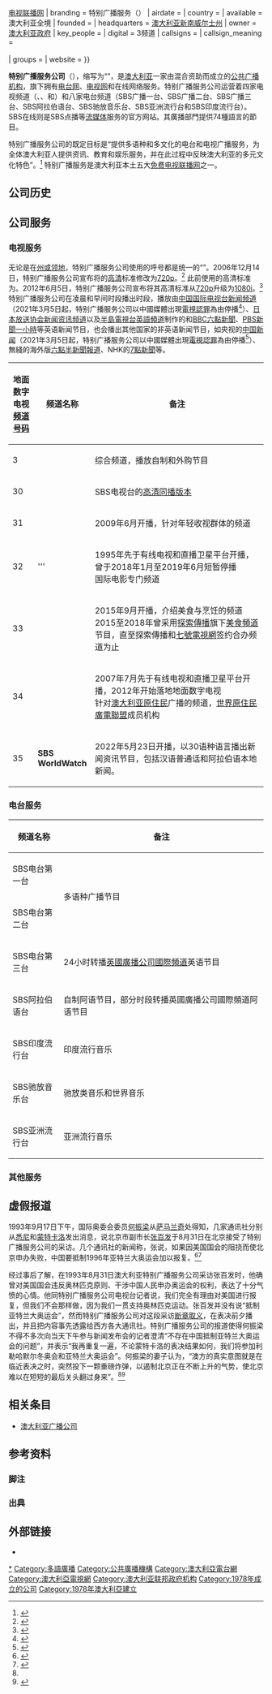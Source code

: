 {{Redirect4|SBS|關於「SBS」的其他用法|SBS}}{{noteTA
|G1=地名
}}
{{Infobox broadcasting network
| name             = 特别广播服务公司<br>{{lang|en|Special Broadcasting Service}}
| logo             = [[File:SBS_2015.png|200px]]
| type             = [[電台網#電台聯播網|电台联播网]]{{\}}[[电视联播网|电视联播网]]
| branding         = 特别广播服务（{{lang|en|SBS}}）
| airdate          = {{Plain list|
* 1978年1月1日<small>（电台服务）</small>
* 1980年10月24日<small>（电视服务）</small>
* 2001年1月1日<small>（数字频道服务）</small>
}}
| country          = {{AUS}}
| available        = 澳大利亚全境
| founded          = {{Start date and age|1978|01|01}}
| headquarters     = [[澳大利亚|澳大利亚]][[新南威尔士州|新南威尔士州]]{{Link-en|阿尔塔蒙|Artarmon, New South Wales}}
| owner            = [[澳大利亚政府|澳大利亚政府]]
| key_people       = {{Plain list|
* {{Link-en|比伦特·哈斯·德拉尔|Bulent Hass Dellal}}<small>（[[董事长|董事长]]）</small>
* [[詹姆士·泰勒|詹姆士·泰勒]]<small>（管理总监）</small>
}}
| digital          = 3频道
| callsigns        = {{lang|en|SBS}}
| callsign_meaning = {{lang|en|'''S'''pecial}}<br>{{lang|en|'''B'''roadcasting}}<br>{{lang|en|'''S'''ervice}}
| groups           = {{Plain list|
* {{Link-en|SBS电视台 (澳大利亚)|SBS (Australian TV channel)|SBS电视台}}
* {{Link-en|SBS Viceland|SBS Viceland|SBS VICELAND}}
* {{Link-en|SBS美食频道|SBS Food}}
* {{Link-en|全国原住民电视台|National Indigenous Television}}
* {{Link-en|SBS电视台 (澳大利亚)|SBS (Australian TV channel)|SBS高清电视台}}
* {{Link-en|SBS Viceland|SBS Viceland|SBS VICELAND高清频道}}
}}
| website          = {{URL|https://www.sbs.com.au/}}
}}

'''特别广播服务公司'''{{efn|1=中文译名参见[https://www.weibo.com/sbschinese 其官方微博]上所使用的简介内容，“SBS是澳大利亚联邦政府属下的'''特别广播服务公司'''（Special Broadcasting Service）……”。}}（{{Lang-en|Special Broadcasting Service}}），缩写为“{{lang|en|SBS}}”，是[[澳大利亚|澳大利亚]]一家由混合资助而成立的[[公共廣播|公共广播机构]]，旗下拥有[[電台網#電台聯播網|电台网]]、[[电视网|电视网]]和在线网络服务。特别广播服务公司运营着四家电视频道（{{Link-en|SBS电视台 (澳大利亚)|SBS (Australian TV channel)|SBS电视台}}、{{Link-en|SBS Viceland|SBS Viceland|SBS VICELAND}}、{{Link-en|SBS美食频道|SBS Food}}和{{Link-en|全国原住民电视台|National Indigenous Television}}）和八家电台频道（SBS广播一台、SBS广播二台、SBS广播三台、SBS阿拉伯语台、SBS驰放音乐台、SBS亚洲流行台和SBS印度流行台）。SBS在线则是SBS点播等[[流媒体|流媒体]]服务的官方网站。其廣播部門提供74種語言的節目。

特别广播服务公司的既定目标是“提供多语种和多文化的电台和电视广播服务，为全体澳大利亚人提供资讯、教育和娱乐服务，并在此过程中反映澳大利亚的多元文化特色”。<ref>{{cite news |url=https://www.sbs.com.au/aboutus/index.html?id=380 |title=What do the letters SBS stand for? |work=特别广播服务公司 |deadurl=no |archiveurl=https://web.archive.org/web/20050308165927/http://www.sbs.com.au/sbscorporate/index.html?id=380 |archivedate=2005-03-08 |accessdate=2019-02-06 }}</ref> 特别广播服务是澳大利亚本土五大[[免費電視頻道接收|免费电视]][[联播网|联播网]]之一。

== 公司历史 ==

== 公司服务 ==
=== 电视服务 ===
无论是在[[澳大利亚行政区划|州或领地]]，特别广播服务公司使用的呼号都是统一的“{{lang|en|SBS}}”。2006年12月14日，特别广播服务公司宣布将{{Link-en|SBS电视台 (澳大利亚)|SBS (Australian TV channel)|SBS电视台高清频道}}的[[高清电视|高清]]标准修改为[[720p|720p]]。<ref name="hd">{{cite web|url = http://www.dba.org.au/newsletter/IB-DecJan07-full.asp#RECEPTION11|title = SBS chooses 720p High Definition|accessdate = 2006-12-14|date = 2006-12-14|work = Digital Broadcasting Australia|publisher = dba.org.au|archive-url = https://web.archive.org/web/20070103100428/http://www.dba.org.au/newsletter/IB-DecJan07-full.asp#RECEPTION11|archive-date = 2007-01-03|dead-url = yes}}</ref> 此前{{Link-en|SBS电视台 (澳大利亚)|SBS (Australian TV channel)|SBS电视台高清频道}}使用的高清标准为{{Link-en|576p|576p}}。2012年6月5日，特别广播服务公司宣布将其高清标准从[[720p|720p]]升级为[[1080i|1080i]]。<ref>{{cite web|title=SBS upgrades HD to 1080i format on 5 June 2012|url=http://www.sbs.com.au/article/126213/SBS-upgrades-HD-to-1080i-format-on-5-June-2012|publisher=sbs.com.au|deadurl=no|archiveurl=https://web.archive.org/web/20121024045822/http://www.sbs.com.au/article/126213/SBS-upgrades-HD-to-1080i-format-on-5-June-2012|archivedate=2012-10-24}}</ref>特别广播服务公司在凌晨和早间时段播出{{link-en|国际新闻 (澳大利亚)|World Watch|国际新闻}}时段，播放由[[中国环球电视网_(频道)|中国国际电视台新闻频道]]（2021年3月5日起，特别广播服务公司以中國媒體出現[[電視認罪|電視認罪]]為由停播<ref name=停播>{{cite news |title=因“电视认罪”，澳洲SBS广播公司停播央视与CGTN新闻节目 |url=https://www.rfi.fr/cn/%E4%BA%9A%E6%B4%B2/20210305-%E5%9B%A0-%E7%94%B5%E8%A7%86%E8%AE%A4%E7%BD%AA-%EF%BC%8C%E6%BE%B3%E6%B4%B2sbs%E5%B9%BF%E6%92%AD%E5%85%AC%E5%8F%B8%E5%81%9C%E6%92%AD%E5%A4%AE%E8%A7%86%E4%B8%8Ecgtn%E6%96%B0%E9%97%BB%E8%8A%82%E7%9B%AE |accessdate=2021-03-06 |archive-date=2021-04-15 |archive-url=https://web.archive.org/web/20210415211905/https://www.rfi.fr/cn/%E4%BA%9A%E6%B4%B2/20210305-%E5%9B%A0-%E7%94%B5%E8%A7%86%E8%AE%A4%E7%BD%AA-%EF%BC%8C%E6%BE%B3%E6%B4%B2sbs%E5%B9%BF%E6%92%AD%E5%85%AC%E5%8F%B8%E5%81%9C%E6%92%AD%E5%A4%AE%E8%A7%86%E4%B8%8Ecgtn%E6%96%B0%E9%97%BB%E8%8A%82%E7%9B%AE |dead-url=no }}</ref>）、[[NHK_World-Japan_(頻道)|日本放送协会新闻资讯频道]]以及[[半島電視台英語頻道|半島電視台英語頻道]]制作的和[[BBC六點新聞|BBC六點新聞]]、[[PBS新聞一小時|PBS新聞一小時]]等英语新闻节目，也会播出其他国家的非英语新闻节目，如央视的[[中國新聞_(中國中央電視台節目)|中国新闻]]（2021年3月5日起，特别广播服务公司以中國媒體出現[[電視認罪|電視認罪]]為由停播<ref name=停播>{{cite news |title=因“电视认罪”，澳洲SBS广播公司停播央视与CGTN新闻节目 |url=https://www.rfi.fr/cn/%E4%BA%9A%E6%B4%B2/20210305-%E5%9B%A0-%E7%94%B5%E8%A7%86%E8%AE%A4%E7%BD%AA-%EF%BC%8C%E6%BE%B3%E6%B4%B2sbs%E5%B9%BF%E6%92%AD%E5%85%AC%E5%8F%B8%E5%81%9C%E6%92%AD%E5%A4%AE%E8%A7%86%E4%B8%8Ecgtn%E6%96%B0%E9%97%BB%E8%8A%82%E7%9B%AE}}</ref>）、無綫的海外版[[六點半新聞報道|六點半新聞報道]]、NHK的[[NHK7點新聞|7點新聞]]等。

{| class="wikitable" style="width:50%; font-size:small; text-align:left;"
|-
! width="10%" | 地面数字电视[[频道号码|频道号码]]
! width="20%" | 频道名称
! width="70%" | 备注
|-
! 3
| '''{{Link-en|SBS电视台 (澳大利亚)|SBS (Australian TV channel)|SBS电视台}}'''
| 综合频道，播放自制和外购节目
|-
! 30
| '''{{Link-en|SBS电视台 (澳大利亚)|SBS (Australian TV channel)|SBS电视台高清频道}}'''
| SBS电视台的[[同步播出|高清同播版本]]
|-
! 31
| '''{{Link-en|SBS Viceland|SBS Viceland|SBS VICELAND高清频道}}'''
| 2009年6月开播，针对年轻收视群体的频道
|-
! 32
| {{Link-en|SBS国际电影频道|SBS World Movies|SBS WORLD MOVIES高清频道}}'''
| 1995年先于有线电视和直播卫星平台开播，曾于2018年1月至2019年6月短暂停播<br>国际电影专门频道
|-
! 33
| '''{{Link-en|SBS美食频道|SBS Food}}'''
| 2015年9月开播，介绍美食与烹饪的频道<br>2015至2018年曾采用[[探索傳播|探索傳播]]旗下[[美食頻道_(美國)|美食頻道]]节目，直至探索傳播和[[七號電視網|七號電視網]]签约合办频道为止
|-
! 34
| '''{{Link-en|全国原住民电视台|National Indigenous Television}}'''
| 2007年7月先于有线电视和直播卫星平台开播，2012年开始落地地面数字电视<br>针对[[澳大利亚原住民|澳大利亚原住民]]广播的频道，[[世界原住民廣電聯盟|世界原住民廣電聯盟]]成员机构
|-
| 35
| '''SBS WorldWatch'''
| 2022年5月23日开播，以30语种语言播出新闻资讯节目，包括汉语普通话和阿拉伯语本地新闻。
|}

=== 电台服务 ===
{| class="wikitable" style="width:50%; font-size:small; text-align:left;"
|-
! width="20%" | 频道名称
! width="80%" | 备注
|-
|SBS电台第一台<br>{{lang|en|SBS Radio 1}}
|rowspan="2"|多语种广播节目
|-
|SBS电台第二台<br>{{lang|en|SBS Radio 2}}
|-
|SBS电台第三台<br>{{lang|en|SBS Radio 3}}
|24小时转播[[英國廣播公司國際頻道|英國廣播公司國際頻道]]英语节目
|-
|SBS阿拉伯语台<br>{{lang|en|SBS Arabic24}}
|自制阿语节目，部分时段转播英國廣播公司國際頻道阿语节目
|-
|SBS印度流行台<br>{{lang|en|SBS Pop Desi}}
|印度流行音乐
|-
|SBS驰放音乐台<br>{{lang|en|SBS Chill}}
|驰放类音乐和世界音乐
|-
|SBS亚洲流行台<br>{{lang|en|SBS PopAsia}}
|亚洲流行音乐
|}

=== 其他服务 ===

== 虚假报道 ==
{{See also|2000年夏季奥林匹克运动会申办过程#阴谋论|語境去除}}
1993年9月17日下午，国际奥委会委员[[何振梁|何振梁]]从[[萨马兰奇|萨马兰奇]]处得知，几家通讯社分别从[[悉尼|悉尼]]和[[蒙特卡洛|蒙特卡洛]]发出消息，说北京市副市长[[张百发|张百发]]于8月31日在北京接受了特别广播服务公司的采访。几个通讯社的新闻称，张说，如果因美国国会的阻挠而使北京申办失败，中国要抵制1996年亚特兰大奥运会加以报复。<ref name="nyt2">{{Cite news|url=http://www.nytimes.com/1993/09/18/sports/olympics-chinese-boycott-threat-is-denied.html|title=OLYMPICS; Chinese Boycott Threat Is Denied|last=Thomas|first=Robert McG|date=1993-09-18|publisher=[[纽约时报|纽约时报]]|accessdate=2009-10-04|dead-url=no|archive-date=2014-10-29|archive-url=https://web.archive.org/web/20141029192138/http://www.nytimes.com/1993/09/18/sports/olympics-chinese-boycott-threat-is-denied.html}}</ref><ref name="zhonghua1">{{Cite web|title=93年中国申奥惨败内幕:澳大利亚关键时刻出阴招|url=http://news.china.com/zh_cn/history/all/11025807/20051121/12869445.html|accessdate=2015-03-08|date=2005-11-21|publisher=中华网|language=zh|archiveurl=https://web.archive.org/web/20150402105748/http://news.china.com/zh_cn/history/all/11025807/20051121/12869445.html|archivedate=2015-04-02|deadurl=yes}}</ref>

经过事后了解，在1993年8月31日澳大利亚特别广播服务公司采访张百发时，他确曾对美国国会违反奥林匹克原则、干涉中国人民申办奥运会的权利，表达了十分气愤的心情。他同特别广播服务公司电视台记者说，我们完全有理由对美国进行报复，但我们不会那样做，因为我们一贯支持奥林匹克运动。张百发并没有说“抵制亚特兰大奥运会”，然而特别广播服务公司对这段采访[[断章取义|断章取义]]，在表决前夕播出，并且把内容事先透露给西方各大通讯社。特别广播服务公司的报道使得何振梁不得不多次向当天下午参与新闻发布会的记者澄清“不存在中国抵制亚特兰大奥运会的问题”，并表示“我再重复一遍，不论蒙特卡洛的表决结果如何，我们将参加利勒哈默尔冬奥会和亚特兰大奥运会”。何振梁的妻子认为，“澳方的真实意图就是在临近表决之时，突然投下一颗重磅炸弹，以遏制北京正在不断上升的气势，使北京难以在短短的最后关头翻过身来”。<ref name="zhonghua1" /><ref name="HeBook">{{Cite book|url=https://www.worldcat.org/oclc/62899507|title=何振梁 五环之路|last=梁丽娟|publisher=[[世界知识出版社|世界知识出版社]]|year=2005|isbn=7-5012-2518-4|location=北京|pages=364|oclc=62899507}}</ref>

== 相关条目 ==
* [[澳大利亚广播公司|澳大利亚广播公司]]

== 参考资料 ==
=== 脚注 ===
{{Notelist}}

=== 出典 ===
{{Reflist|2}}

== 外部链接 ==
{{Portal|澳大利亚}}
* {{Official website|https://www.sbs.com.au/}}{{en}}
{{歐洲廣播聯盟成員}}
{{Authority control}}

{{DEFAULTSORT:SBS}}
[[Category:特别广播服务|*]]
[[Category:多語廣播|Category:多語廣播]]
[[Category:公共廣播機構|Category:公共廣播機構]]
[[Category:澳大利亞電台網|Category:澳大利亞電台網]]
[[Category:澳大利亞電視網|Category:澳大利亞電視網]]
[[Category:澳大利亚联邦政府机构|Category:澳大利亚联邦政府机构]]
[[Category:1978年成立的公司|Category:1978年成立的公司]]
[[Category:1978年澳大利亞建立|Category:1978年澳大利亞建立]]